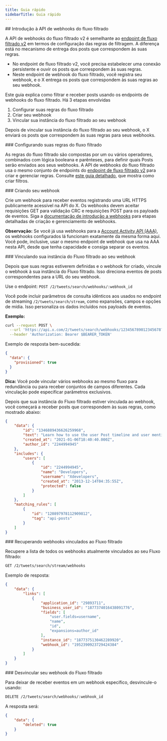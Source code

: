 ```yaml
---
title: Guia rápido
sidebarTitle: Guia rápido
---
```


<div id="getting-started-with-the-filtered-stream-webhooks-api">
  ## Introdução à API de webhooks do fluxo filtrado
</div>

A API de webhooks do fluxo filtrado v2 é semelhante ao [endpoint de fluxo filtrado v2](/pt-BR/x-api/posts/filtered-stream/introduction) em termos de configuração das regras de filtragem. A diferença está no mecanismo de entrega dos posts que correspondem às suas regras.

- No endpoint de fluxo filtrado v2, você precisa estabelecer uma conexão persistente e ouvir os posts que correspondem às suas regras.
- Neste endpoint de webhook do fluxo filtrado, você registra seu webhook, e o X entrega os posts que correspondem às suas regras ao seu webhook.

Este guia explica como filtrar e receber posts usando os endpoints de webhooks do fluxo filtrado. Há 3 etapas envolvidas

1. Configurar suas regras do fluxo filtrado
2. Criar seu webhook
3. Vincular sua instância do fluxo filtrado ao seu webhook

Depois de vincular sua instância do fluxo filtrado ao seu webhook, o X enviará os posts que correspondem às suas regras para seus webhooks.

<div id="setting-up-your-filtered-stream-rules">
  ### Configurando suas regras do fluxo filtrado
</div>

As regras do fluxo filtrado são compostas por um ou vários operadores, combinados com lógica booleana e parênteses, para definir quais Posts serão enviados aos seus webhooks. A API de webhooks do fluxo filtrado usa o mesmo conjunto de endpoints do [endpoint de fluxo filtrado v2](/pt-BR/x-api/posts/filtered-stream/introduction) para criar e gerenciar regras. Consulte [este guia detalhado](/pt-BR/x-api/posts/filtered-stream/integrate/build-a-rule), que mostra como criar filtros.

<div id="creating-your-webhook">
  ### Criando seu webhook
</div>

Crie um webhook para receber eventos registrando uma URL HTTPS publicamente acessível na API do X. Os webhooks devem aceitar requisições GET para validação CRC e requisições POST para os payloads de eventos. Siga a [documentação de introdução a webhooks](/pt-BR/x-api/webhooks/introduction) para etapas detalhadas de criação e gerenciamento de webhooks.

**Observação:** Se você já usa webhooks para a [Account Activity API (AAA)](/pt-BR/x-api/account-activity/introduction), os webhooks configurados lá funcionam exatamente da mesma forma aqui. Você pode, inclusive, usar o mesmo endpoint de webhook que usa na AAA nesta API, desde que tenha capacidade e consiga separar os eventos.

<div id="linking-your-filtered-stream-instance-to-your-webhook">
  ### Vinculando sua instância do Fluxo filtrado ao seu webhook
</div>

Depois que suas regras estiverem definidas e o webhook for criado, vincule o webhook à sua instância do Fluxo filtrado. Isso direciona eventos de posts correspondentes para a URL do seu webhook.

Use o endpoint: `POST /2/tweets/search/webhooks/:webhook_id`

Você pode incluir parâmetros de consulta idênticos aos usados no endpoint de streaming `/2/tweets/search/stream`, como expansões, campos e opções de mídia. Isso personaliza os dados incluídos nos payloads de eventos.

**Exemplo:**

```bash
curl --request POST \
  --url 'https://api.x.com/2/tweets/search/webhooks/123456789012345678?expansions=author_id&user.fields=username,name,id' \
  --header 'Authorization: Bearer $BEARER_TOKEN'
```

Exemplo de resposta bem-sucedida:

```json
{ 
  "data": { 
    "provisioned": true 
  } 
}
```

**Dica:** Você pode vincular vários webhooks ao mesmo fluxo para redundância ou para receber conjuntos de campos diferentes. Cada vinculação pode especificar parâmetros exclusivos.

Depois que sua instância do Fluxo filtrado estiver vinculada ao webhook, você começará a receber posts que correspondem às suas regras, como mostrado abaixo:

```json
{
    "data": {
        "id": "1346889436626259968",
        "text": "Learn how to use the user Post timeline and user mention timeline endpoints in the X API v2 to explore Post… https://t.co/56a0vZUx7i",
        "created_at": "2021-01-06T18:40:40.000Z",
        "author_id": "2244994945"
    },
    "includes": {
        "users": [
            {
                "id": "2244994945",
                "name": "Developers",
                "username": "Xdevelopers",
                "created_at": "2013-12-14T04:35:55Z",
                "protected": false
            }
        ]
    },
    "matching_rules": [
        {
            "id": "120897978112909812",
            "tag": "api-posts"
        }
    ]
}
```

<div id="retrieving-webhooks-linked-to-filtered-stream">
  ### Recuperando webhooks vinculados ao Fluxo filtrado
</div>

Recupere a lista de todos os webhooks atualmente vinculados ao seu Fluxo filtrado:

```bash
GET /2/tweets/search/stream/webhooks 
```

Exemplo de resposta:

```json
{
    "data": {
        "links": [
            {
                "application_id": "29893711",
                "business_user_id": "1877374016438091776",
                "fields": [
                    "user.fields=username",
                    "name",
                    "id",
                    "expansions=author_id"
                ],
                "instance_id": "1877375130462289920",
                "webhook_id": "1952390923729424384"
            }
        ]
    }
}
```

<div id="unlinking-your-webhook-from-filtered-stream">
  ### Desvincular seu webhook do Fluxo filtrado
</div>

Para deixar de receber eventos em um webhook específico, desvincule-o usando:

```bash
DELETE /2/tweets/search/webhooks/:webhook_id
```

A resposta será:

```json
{
    "data": {
        "deleted": true
    }
}
```